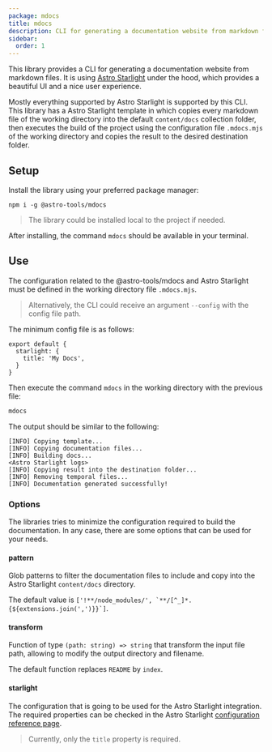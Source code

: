 ```yaml
---
package: mdocs
title: mdocs
description: CLI for generating a documentation website from markdown files of the working directory using Astro Starlight under the hood
sidebar:
  order: 1
---
```



<BetaAdvice />

This library provides a CLI for generating a documentation website from markdown files.
It is using [Astro Starlight](https://starlight.astro.build/) under the hood, which provides a beautiful UI and a nice user experience.

Mostly everything supported by Astro Starlight is supported by this CLI.
This library has a Astro Starlight template in which copies every markdown file of the working directory into the default `content/docs` collection folder,
then executes the build of the project using the configuration file `.mdocs.mjs` of the working directory and copies the result to the desired destination folder.

## Setup

Install the library using your preferred package manager:
```
npm i -g @astro-tools/mdocs
```
> The library could be installed local to the project if needed.

After installing, the command `mdocs` should be available in your terminal.

## Use

The configuration related to the @astro-tools/mdocs and Astro Starlight must be defined in the working directory file `.mdocs.mjs`.

> Alternatively, the CLI could receive an argument `--config` with the config file path.

The minimum config file is as follows:

```javscript
export default {
  starlight: {
    title: 'My Docs',
  }
}
```

Then execute the command `mdocs` in the working directory with the previous file:
```sh
mdocs
```

The output should be similar to the following:
```terminal
[INFO] Copying template...
[INFO] Copying documentation files...
[INFO] Building docs...
<Astro Starlight logs>
[INFO] Copying result into the destination folder...
[INFO] Removing temporal files...
[INFO] Documentation generated successfully!
```

### Options

The libraries tries to minimize the configuration required to build the documentation. In any case, there are some options that can be used for your needs.

#### pattern

Glob patterns to filter the documentation files to include and copy into the Astro Starlight `content/docs` directory.

The default value is ```['!**/node_modules/', `**/[^_]*.{${extensions.join(',')}}`]```.

#### transform

Function of type `(path: string) => string` that transform the input file path, allowing to modify the output directory and filename.

The default function replaces `README` by `index`.

#### starlight

The configuration that is going to be used for the Astro Starlight integration.
The required properties can be checked in the Astro Starlight [configuration reference page](https://starlight.astro.build/reference/configuration/).

> Currently, only the `title` property is required.
